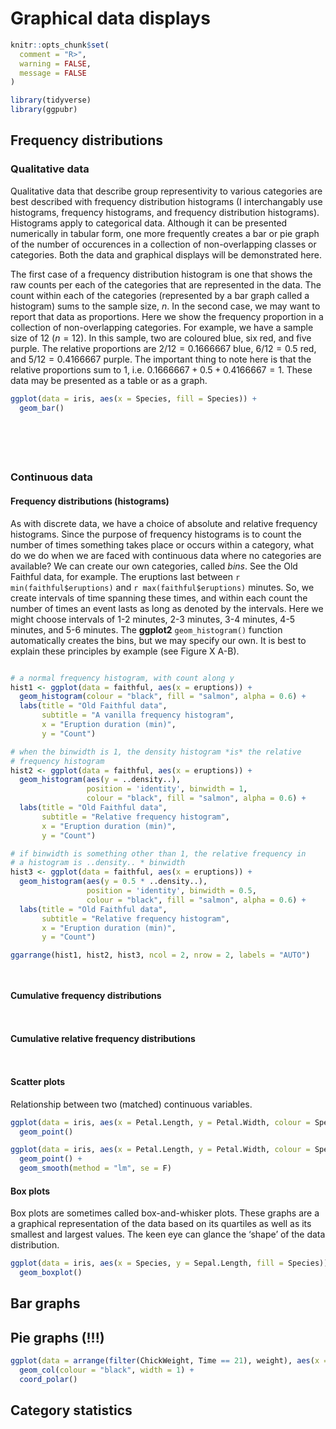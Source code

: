 # Graphical data displays


```r
knitr::opts_chunk$set(
  comment = "R>", 
  warning = FALSE, 
  message = FALSE
)
```

```r
library(tidyverse)
library(ggpubr)
```

## Frequency distributions

### Qualitative data

Qualitative data that describe group representivity to various categories are best described with frequency distribution histograms (I interchangably use histograms, frequency histograms, and frequency distribution histograms). Histograms apply to categorical data. Although it can be presented numerically in tabular form, one more frequently creates a bar or pie graph of the number of occurences in a collection of non-overlapping classes or categories. Both the data and graphical displays will be demonstrated here.

The first case of a frequency distribution histogram is one that shows the raw counts per each of the categories that are represented in the data. The count within each of the categories (represented by a bar graph called a histogram) sums to the sample size, $n$. In the second case, we may want to report that data as proportions. Here we show the frequency proportion in a collection of non-overlapping categories. For example, we have a sample size of 12 ($n=12$). In this sample, two are coloured blue, six red, and five purple. The relative proportions are $2/12=0.1666667$ blue, $6/12=0.5$ red, and $5/12=0.4166667$ purple. The important thing to note here is that the relative proportions sum to 1, i.e. $0.1666667+0.5+0.4166667=1$. These data may be presented as a table or as a graph.

<!-- show example of frequency distribution bar graph -->
```r
ggplot(data = iris, aes(x = Species, fill = Species)) +
  geom_bar()
```

<!-- show example of pie graph -->
```r

```

<!-- show example of numerical summary -->
```r

```

<!-- show example of numerical summary -->
```r

```

<!-- show example of frequency distribution bar graph -->
```r

```

<!-- show example of pie graph -->
```r

```


### Continuous data

#### Frequency distributions (histograms)
As with discrete data, we have a choice of absolute and relative frequency histograms. Since the purpose of frequency histograms is to count the number of times something takes place or occurs within a category, what do we do when we are faced with continuous data where no categories are available? We can create our own categories, called *bins*. See the Old Faithful data, for example. The eruptions last between `r min(faithful$eruptions)` and `r max(faithful$eruptions)` minutes. So, we create intervals of time spanning these times, and within each count the number of times an event lasts as long as denoted by the intervals. Here we might choose intervals of 1-2 minutes, 2-3 minutes, 3-4 minutes, 4-5 minutes, and 5-6 minutes. The **ggplot2** `geom_histogram()` function automatically creates the bins, but we may specify our own. It is best to explain these principles by example (see Figure X A-B).

<!-- show example of numerical summary -->
```r

```

```r
# a normal frequency histogram, with count along y
hist1 <- ggplot(data = faithful, aes(x = eruptions)) +
  geom_histogram(colour = "black", fill = "salmon", alpha = 0.6) +
  labs(title = "Old Faithful data",
       subtitle = "A vanilla frequency histogram",
       x = "Eruption duration (min)",
       y = "Count")

# when the binwidth is 1, the density histogram *is* the relative
# frequency histogram
hist2 <- ggplot(data = faithful, aes(x = eruptions)) +
  geom_histogram(aes(y = ..density..),
                 position = 'identity', binwidth = 1,
                 colour = "black", fill = "salmon", alpha = 0.6) +
  labs(title = "Old Faithful data",
       subtitle = "Relative frequency histogram",
       x = "Eruption duration (min)",
       y = "Count")

# if binwidth is something other than 1, the relative frequency in
# a histogram is ..density.. * binwidth
hist3 <- ggplot(data = faithful, aes(x = eruptions)) +
  geom_histogram(aes(y = 0.5 * ..density..),
                 position = 'identity', binwidth = 0.5,
                 colour = "black", fill = "salmon", alpha = 0.6) +
  labs(title = "Old Faithful data",
       subtitle = "Relative frequency histogram",
       x = "Eruption duration (min)",
       y = "Count")

ggarrange(hist1, hist2, hist3, ncol = 2, nrow = 2, labels = "AUTO")
```
<!-- show example of numerical summary -->
```r

```

<!-- show example of a histogram (desnity/probability) -->
```r

```

#### Cumulative frequency distributions

<!-- show example of numerical summary -->
```r

```

<!-- show example of a cumulative frequency graph -->
```r

```

#### Cumulative relative frequency distributions

<!-- show example of numerical summary -->
```r

```

<!-- show example of a cumulative relative frequency graph -->
```r

```

#### Scatter plots
Relationship between two (matched) continuous variables.

<!-- show example of a scatter plot -->
```r
ggplot(data = iris, aes(x = Petal.Length, y = Petal.Width, colour = Species)) +
  geom_point()
```

<!-- show example of correlation -->
```r
ggplot(data = iris, aes(x = Petal.Length, y = Petal.Width, colour = Species)) +
  geom_point() +
  geom_smooth(method = "lm", se = F)
```


#### Box plots
Box plots are sometimes called box-and-whisker plots. These graphs are a a graphical representation of the data based on its quartiles as well as its smallest and largest values. The keen eye can glance the 'shape' of the data distribution.

<!-- show example of a box plot -->
```r
ggplot(data = iris, aes(x = Species, y = Sepal.Length, fill = Species)) +
  geom_boxplot()
```

## Bar graphs

## Pie graphs (!!!)

```r
ggplot(data = arrange(filter(ChickWeight, Time == 21), weight), aes(x = Diet, y = weight, fill = Diet)) +
  geom_col(colour = "black", width = 1) +
  coord_polar()
```

## Category statistics
